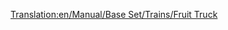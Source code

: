 [[Translation:en/Manual/Base Set/Trains/Fruit Truck]]
{{fr/Manual/Base Set/Trains/Wagon|Nom=Wagon à fruits
|Coût=1 066£ (2 132$)
|Poids=18 / 43 t
|Image=[[File:en/Manual/Base Set/Trains/Fruittruck.png]]
|Capacité=25 tonnes de fruits
|MonoCoût="
|MonoPoids=18 / 48 t
|MonoCapacité=30 tonnes de fruits
|MagCoût="
|MagPoids=18 / 50 t
|MagCapacité=32 tonnes de fruits
|Description=Le wagon de fruits est surtout utilisé pour alimenter les usines agroalimentaires dans le désert.
}}